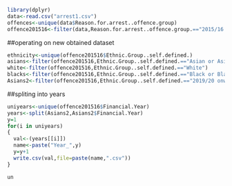 ```r
library(dplyr)
data<-read.csv("arrest1.csv")
offences<-unique(data$Reason.for.arrest..offence.group)
offence201516<-filter(data,Reason.for.arrest..offence.group.=="2015/16 onwards - Sexual offences")
```
##operating on new obtained dataset
```r
ethnicity<-unique(offence201516$Ethnic.Group..self.defined.)
asians<-filter(offence201516,Ethnic.Group..self.defined.=="Asian or Asian British")
white<-filter(offence201516,Ethnic.Group..self.defined.=="White")
blacks<-filter(offence201516,Ethnic.Group..self.defined.=="Black or Black British")
Asians2<-filter(offence201516,Ethnic.Group..self.defined.=="2019/20 onwards - Asian or Asian British")
```

##spliting into years
```r
uniyears<-unique(offence201516$Financial.Year)
years<-split(Asians2,Asians2$Financial.Year)
y=1
for(i in uniyears)
{
  val<-(years[[i]])
  name<-paste("Year_",y)
  y=y+1
  write.csv(val,file=paste(name,".csv"))
}

```

```r
un
```

